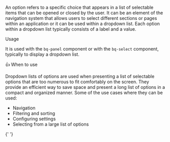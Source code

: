 
<Title>Option</Title>

An option refers to a specific choice that appears in a list of selectable items that can be opened or closed by the user.
It can be an element of the navigation system that allows users to select different sections or pages within an application or it can be used within a dropdown list.
Each option within a dropdown list typically consists of a label and a value.

<Subtitle>Usage</Subtitle>

It is used with the `bq-panel` component or with the `bq-select` component, typically to display a dropdown list.

<Subtitle>👍 When to use</Subtitle>

Dropdown lists of options are used when presenting a list of selectable options that are too numerous to fit comfortably on the screen.
They provide an efficient way to save space and present a long list of options in a compact and organized manner.
Some of the use cases where they can be used:

- Navigation
- Filtering and sorting
- Configuring settings
- Selecting from a large list of options

<Title>Properties</Title>{' '}

<ArgTypes of="bq-option" />

<Stories title="Usage examples" />
